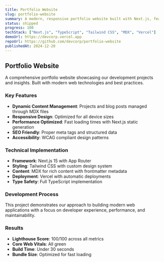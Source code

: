 ```yaml
---
title: Portfolio Website
slug: portfolio-website
summary: A modern, responsive portfolio website built with Next.js, featuring dynamic content management and seamless user experience.
status: shipped
progress: 100
techStack: ["Next.js", "TypeScript", "Tailwind CSS", "MDX", "Vercel"]
demoUrl: https://devcorp.vercel.app
repoUrl: https://github.com/devcorp/portfolio-website
publishedAt: 2024-12-20
---
```


## Portfolio Website

A comprehensive portfolio website showcasing our development projects and insights. Built with modern web technologies and best practices.

### Key Features

- **Dynamic Content Management**: Projects and blog posts managed through MDX files
- **Responsive Design**: Optimized for all device sizes
- **Performance Optimized**: Fast loading times with Next.js static generation
- **SEO Friendly**: Proper meta tags and structured data
- **Accessibility**: WCAG compliant design patterns

### Technical Implementation

- **Framework**: Next.js 15 with App Router
- **Styling**: Tailwind CSS with custom design system
- **Content**: MDX for rich content with frontmatter metadata
- **Deployment**: Vercel with automatic deployments
- **Type Safety**: Full TypeScript implementation

### Development Process

This project demonstrates our approach to building modern web applications with a focus on developer experience, performance, and maintainability.

### Results

- **Lighthouse Score**: 100/100 across all metrics
- **Core Web Vitals**: All green
- **Build Time**: Under 30 seconds
- **Bundle Size**: Optimized for fast loading
